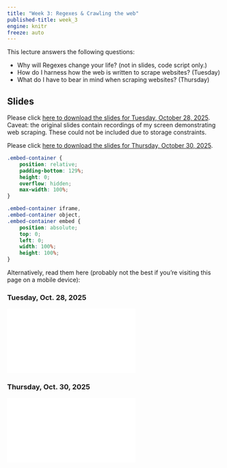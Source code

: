 ```yaml
---
title: "Week 3: Regexes & Crawling the web"
published-title: week_3
engine: knitr
freeze: auto
---
```


This lecture answers the following questions:

- Why will Regexes change your life? (not in slides, code script only.)
- How do I harness how the web is written to scrape websites? (Tuesday)
- What do I have to bear in mind when scraping websites? (Thursday)

## Slides 

Please click [here to download the slides for Tuesday, October 28, 2025](./slides/20251028-crawling_web-novids.pdf). Caveat: the original slides contain recordings of my screen demonstrating web scraping. These could not be included due to storage constraints.

Please click [here to download the slides for Thursday, October 30, 2025](./slides/20251030-scraping_ethics.pdf). 

```css

.embed-container {
    position: relative;
    padding-bottom: 129%;
    height: 0;
    overflow: hidden;
    max-width: 100%;
}

.embed-container iframe,
.embed-container object,
.embed-container embed {
    position: absolute;
    top: 0;
    left: 0;
    width: 100%;
    height: 100%;
}

```

Alternatively, read them here (probably not the best if you're visiting this page on a mobile device):

### Tuesday, Oct. 28, 2025

<div class="embed-container">
  <iframe src="./slides/20251028-crawling_web-novids.pdf" style="border: 0.5px"></iframe>
</div>

### Thursday, Oct. 30, 2025

<div class="embed-container">
  <iframe src="./slides/20251030-scraping_ethics.pdf" style="border: 0.5px"></iframe>
</div>